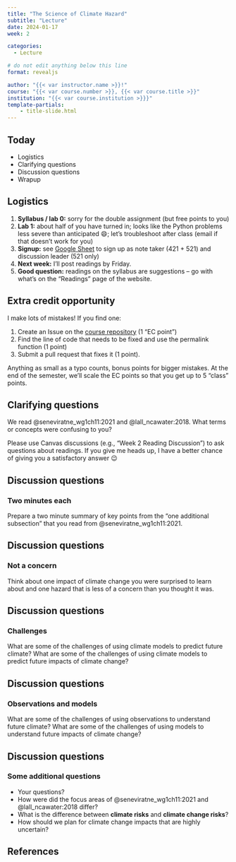 ```yaml
---
title: "The Science of Climate Hazard"
subtitle: "Lecture"
date: 2024-01-17
week: 2

categories: 
  - Lecture

# do not edit anything below this line
format: revealjs

author: "{{< var instructor.name >}}!"
course: "{{< var course.number >}}, {{< var course.title >}}"
institution: "{{< var course.institution >}}}"
template-partials:
    - title-slide.html
---
```


## Today

- Logistics
- Clarifying questions
- Discussion questions
- Wrapup

## Logistics {.scrollable}

::: {.incremental}
1. **Syllabus / lab 0:** sorry for the double assignment (but free points to you)
1. **Lab 1:** about half of you have turned in; looks like the Python problems less severe than anticipated 😄; let's troubleshoot after class (email if that doesn't work for you)
1. **Signup:** see [Google Sheet](https://docs.google.com/spreadsheets/d/1BfmwCmo63Vh9b3QDuAkpq4Jo_uRSGbKKQqWEDx_kfkw/edit?usp=sharing) to sign up as note taker (421 + 521) and discussion leader (521 only)
1. **Next week:** I'll post readings by Friday.
1. **Good question:** readings on the syllabus are suggestions -- go with what's on the "Readings" page of the website.
:::

## Extra credit opportunity

 I make lots of mistakes!
 If you find one:
 
 1. Create an Issue on the [course repository](https://github.com/CEVE-421-521/ceve-421-521.github.io/) (1 "EC point")
 1. Find the line of code that needs to be fixed and use the permalink function (1 point)
 1. Submit a pull request that fixes it (1 point).
 
 Anything as small as a typo counts, bonus points for bigger mistakes.
 At the end of the semester, we'll scale the EC points so that you get up to 5 "class" points.

## Clarifying questions

We read @seneviratne_wg1ch11:2021 and @lall_ncawater:2018.
What terms or concepts were confusing to you?

::: {.callout-tip}
Please use Canvas discussions (e.g., "Week 2 Reading Discussion") to ask questions about readings.
If you give me heads up, I have a better chance of giving you a satisfactory answer 😉
:::

## Discussion questions
### Two minutes each

Prepare a two minute summary of key points from the "one additional subsection" that you read from @seneviratne_wg1ch11:2021.

## Discussion questions
### Not a concern

Think about one impact of climate change you were surprised to learn about and one hazard that is less of a concern than you thought it was.

## Discussion questions
### Challenges

What are some of the challenges of using climate models to predict future climate?
What are some of the challenges of using climate models to predict future impacts of climate change?

## Discussion questions
### Observations and models

What are some of the challenges of using observations to understand future climate?
What are some of the challenges of using models to understand future impacts of climate change?

## Discussion questions
### Some additional questions

- Your questions?
- How were did the focus areas of @seneviratne_wg1ch11:2021 and @lall_ncawater:2018 differ?
- What is the difference between **climate risks** and **climate change risks**?
- How should we plan for climate change impacts that are highly uncertain?

## References

::: {#refs}
:::
